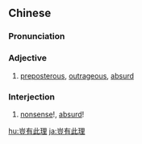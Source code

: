 {{also|岂有此理}}
==Chinese==
{{zh-forms|s=岂有此理}}

===Pronunciation===
{{zh-pron
|m=qǐyǒu-cǐlǐ
|c=hei2 jau5 ci2 lei5
|mn=khí-iú-chhú-lí
|cat=a,intj
}}

===Adjective===
{{zh-adj}}

# [[preposterous]], [[outrageous]], [[absurd]]

===Interjection===
{{zh-interj}}

# [[nonsense]]!, [[absurd]]!

[[hu:豈有此理]]
[[ja:豈有此理]]